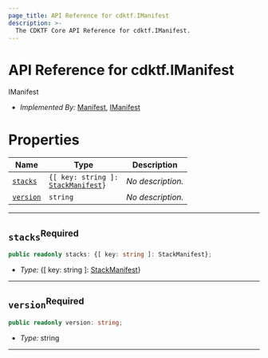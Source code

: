 ```yaml
---
page_title: API Reference for cdktf.IManifest
description: >-
  The CDKTF Core API Reference for cdktf.IManifest.
---
```


<!-- This file is generated through yarn generate-docs -->

# API Reference for cdktf.IManifest

   IManifest <a name="IManifest" id="cdktf.IManifest"></a>
  
  - *Implemented By:* <a href="#cdktf.Manifest">Manifest</a>, <a href="#cdktf.IManifest">IManifest</a>
  
  
  # Properties <a name="Properties" id="Properties"></a>
  
  | **Name** | **Type** | **Description** |
  | --- | --- | --- |
  | <code><a href="#cdktf.IManifest.property.stacks">stacks</a></code> | <code>{[ key: string ]: <a href="#cdktf.StackManifest">StackManifest</a>}</code> | *No description.* |
  | <code><a href="#cdktf.IManifest.property.version">version</a></code> | <code>string</code> | *No description.* |
  
  ---
  
  ## `stacks`<sup>Required</sup> <a name="stacks" id="cdktf.IManifest.property.stacks"></a>
  
  ```typescript
  public readonly stacks: {[ key: string ]: StackManifest};
  ```
  
  - *Type:* {[ key: string ]: <a href="#cdktf.StackManifest">StackManifest</a>}
  
  ---
  
  ## `version`<sup>Required</sup> <a name="version" id="cdktf.IManifest.property.version"></a>
  
  ```typescript
  public readonly version: string;
  ```
  
  - *Type:* string
  
  ---
  
